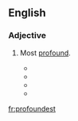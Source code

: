 ==English==

===Adjective===
{{head|en|adjective superlative form}}

# {{lb|en|obsolete}} {{en-superlative of|profound}} Most [[profound]].
#* {{quote-book
|year=1850
|chapter=The Moral Spirit of Byron's Genius
|title=Lectures and Essays
|volume=1
|first=Henry
|last=Giles
|authorlink=Henry Giles
|location=Boston
|publisher=Ticknor, Reed and Fields
|page=149
|pageurl=http://books.google.com/books?id=dSIrAQAAIAAJ&pg=PA149&dq=profoundest
|passage=The capacity of sorrow belongs to our grandeur; and the loftiest of our race are those who have had the '''profoundest''' grief; because they have had the '''profoundest''' sympathies.
}}
#* {{quote-book
|year=1852
|title={{w|The Blithedale Romance}}
|first=Nathaniel
|last=Hawthorne
|authorlink=Nathaniel Hawthorne
|location=Boston
|publisher=Ticknor, Reed and Fields
|section=ch. 2
|url=http://www.gutenberg.org/ebooks/2081
|passage=The greatest obstacle to being heroic is the doubt whether one may not be going to prove one's self a fool; the truest heroism is, to resist the doubt; and the '''profoundest''' wisdom, to know when it ought to be resisted, and when to be obeyed.
}}
#* {{quote-book
|year=1901
|month=October
|title={{w|The Marrow of Tradition}}
|first=Charles Waddell
|last=Chesnutt
|authorlink=Charles Chesnutt
|location=Boston; New York
|publisher=Houghton, Mifflin
|page=233
|pageurl=http://books.google.com/books?id=1bgOAAAAIAAJ&pg=PA233&dq=profoundest
|passage=The workings of the human heart are the '''profoundest''' mystery of the universe.
}}
#* {{quote-song
|year=1994
|title=The Word of God
|composer=Catherine Faber
|artist=Echo's Children
|passage=The '''profoundest''' act of worship is to try to understand.
}}

[[fr:profoundest]]